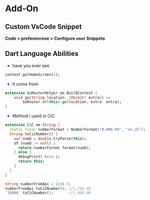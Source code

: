 # Add-On
## Custom VsCode Snippet

**Code > preferencese > Configure user Snippets**

## Dart Language Abilities

- have you ever see
``` dart 
context.go(HomeScreen());
```

- It come from

``` dart
extension GoRouterHelper on BuildContext {
    void go(String location, {Object? extra}) =>
        GoRouter.of(this).go(location, extra: extra);
}
```
- Method I used in CiC
``` dart
extension CiC on String {
  static final numberFormat = NumberFormat("#,##0.00", "en_US");
  String toCiCNumber() {
    var numb = double.tryParse(this);
    if (numb != null) {
      return numberFormat.format(numb);
    } else {
      debugPrint('here');
      return this;
    }
  }
}
```
```dart
String numberFromApi = 1234.5;
numberFromApi.toCiCNumber(); //1,234.50
'10000'.toCiCNumber();       //1,000.00
```
